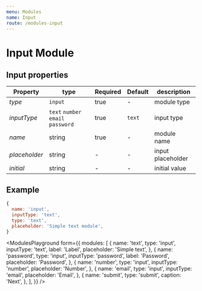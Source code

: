 ```yaml
---
menu: Modules
name: Input
route: /modules-input
---
```


# Input Module

## Input properties

| Property       | type           | Required | Default | description |
| -------------- | -------------- | -------- | ------- | ----------- |
| *type*         | `input`     | true     | -       | module type  |
| *inputType*    | `text` `number` `email` `password`     | true     | `text`       | input type  |
| *name*         | string         | true     | -       | module name  |
| *placeholder*  | string         | -        | -       | input placeholder  |
| *initial*      | string         | -        | -       | initial value |


## Example
```jsx
{
  name: 'input',
  inputType: 'text',
  type: 'text',
  placeholder: 'Simple text module',
}
```


<ModulesPlayground
  form={{
    modules: [
      {
        name: 'text',
        type: 'input',
        inputType: 'text',
        label: 'Label',
        placeholder: 'Simple text',
      },
      {
        name: 'password',
        type: 'input',
        inputType: 'password',
        label: 'Password',
        placeholder: 'Password',
      },
      {
        name: 'number',
        type: 'input',
        inputType: 'number',
        placeholder: 'Number',
      },
      {
        name: 'email',
        type: 'input',
        inputType: 'email',
        placeholder: 'Email',
      },
      {
        name: 'submit',
        type: 'submit',
        caption: 'Next',
      },
    ],
  }}
/>
